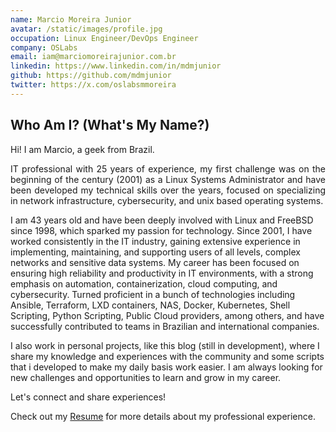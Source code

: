 ```yaml
---
name: Marcio Moreira Junior
avatar: /static/images/profile.jpg
occupation: Linux Engineer/DevOps Engineer
company: OSLabs
email: iam@marciomoreirajunior.com.br
linkedin: https://www.linkedin.com/in/mdmjunior
github: https://github.com/mdmjunior
twitter: https://x.com/oslabsmmoreira
---
```


## Who Am I? (What's My Name?)

Hi! I am Marcio, a geek from Brazil.

<p align="justify">
IT professional with 25 years of experience, my first challenge was on the beginning of the century (2001) as a Linux Systems
Administrator and have been developed my technical skills over the years, focused on specializing in network infrastructure,
cybersecurity, and unix based operating systems.

I am 43 years old and have been deeply involved with Linux and FreeBSD since 1998, which sparked my passion for
technology. Since 2001, I have worked consistently in the IT industry, gaining extensive experience in implementing, maintaining, and
supporting users of all levels, complex networks and sensitive data systems. My career has been focused on ensuring high reliability
and productivity in IT environments, with a strong emphasis on automation, containerization, cloud computing, and cybersecurity.
Turned proficient in a bunch of technologies including Ansible, Terraform, LXD containers, NAS, Docker, Kubernetes, Shell Scripting,
Python Scripting, Public Cloud providers, among others, and have successfully contributed to teams in Brazilian and international
companies.

I also work in personal projects, like this blog (still in development), where I share my knowledge and experiences with the
community and some scripts that i developed to make my daily basis work easier. I am always looking for new challenges and
opportunities to learn and grow in my career.

Let's connect and share experiences!

Check out my [Resume](/static/images/resume.pdf) for more details about my professional experience.
</p>




